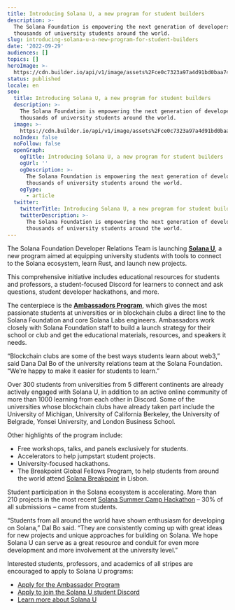 ```yaml
---
title: Introducing Solana U, a new program for student builders
description: >-
  The Solana Foundation is empowering the next generation of developers —
  thousands of university students around the world.
slug: introducing-solana-u-a-new-program-for-student-builders
date: '2022-09-29'
audiences: []
topics: []
heroImage: >-
  https://cdn.builder.io/api/v1/image/assets%2Fce0c7323a97a4d91bd0baa7490ec9139%2F78e8b711877b41e59c64bc16ee010e70
status: published
locale: en
seo:
  title: Introducing Solana U, a new program for student builders
  description: >-
    The Solana Foundation is empowering the next generation of developers —
    thousands of university students around the world.
  image: >-
    https://cdn.builder.io/api/v1/image/assets%2Fce0c7323a97a4d91bd0baa7490ec9139%2F78e8b711877b41e59c64bc16ee010e70
  noIndex: false
  noFollow: false
  openGraph:
    ogTitle: Introducing Solana U, a new program for student builders
    ogUrl: ''
    ogDescription: >-
      The Solana Foundation is empowering the next generation of developers —
      thousands of university students around the world.
    ogType:
      - article
  twitter:
    twitterTitle: Introducing Solana U, a new program for student builders
    twitterDescription: >-
      The Solana Foundation is empowering the next generation of developers —
      thousands of university students around the world.
---
```


The Solana Foundation Developer Relations Team is launching [**Solana U**](https://solanau.org/?ref=solana.ghost.io), a new program aimed at equipping university students with tools to connect to the Solana ecosystem, learn Rust, and launch new projects.

This comprehensive initiative includes educational resources for students and professors, a student-focused Discord for learners to connect and ask questions, student developer hackathons, and more.

The centerpiece is the [**Ambassadors Program**](https://solanafoundation.typeform.com/to/VTeYWYX9?ref=solana.ghost.io), which gives the most passionate students at universities or in blockchain clubs a direct line to the Solana Foundation and core Solana Labs engineers. Ambassadors work closely with Solana Foundation staff to build a launch strategy for their school or club and get the educational materials, resources, and speakers it needs.

“Blockchain clubs are some of the best ways students learn about web3,” said Dana Dal Bo of the university relations team at the Solana Foundation. “We’re happy to make it easier for students to learn.”

Over 300 students from universities from 5 different continents are already actively engaged with Solana U, in addition to an active online community of more than 1000 learning from each other in Discord. Some of the universities whose blockchain clubs have already taken part include the University of Michigan, University of California Berkeley, the University of Belgrade, Yonsei University, and London Business School.

Other highlights of the program include:

-   Free workshops, talks, and panels exclusively for students.
-   Accelerators to help jumpstart student projects.
-   University-focused hackathons.
-   The Breakpoint Global Fellows Program, to help students from around the world attend [Solana Breakpoint](https://solana.com/breakpoint?ref=solana.ghost.io) in Lisbon.

Student participation in the Solana ecosystem is accelerating. More than 210 projects in the most recent [Solana Summer Camp Hackathon](https://solana.com/summercamp?ref=solana.ghost.io) – 30% of all submissions – came from students.

“Students from all around the world have shown enthusiasm for developing on Solana,” Dal Bo said. “They are consistently coming up with great ideas for new projects and unique approaches for building on Solana. We hope Solana U can serve as a great resource and conduit for even more development and more involvement at the university level.”

Interested students, professors, and academics of all stripes are encouraged to apply to Solana U programs:

-   [Apply for the Ambassador Program](https://solanafoundation.typeform.com/to/VTeYWYX9?ref=solana.ghost.io)
-   [Apply to join the Solana U student Discord](https://solanafoundation.typeform.com/welcome?ref=solana.ghost.io)
-   [Learn more about Solana U](https://solanau.org/?ref=solana.ghost.io)
